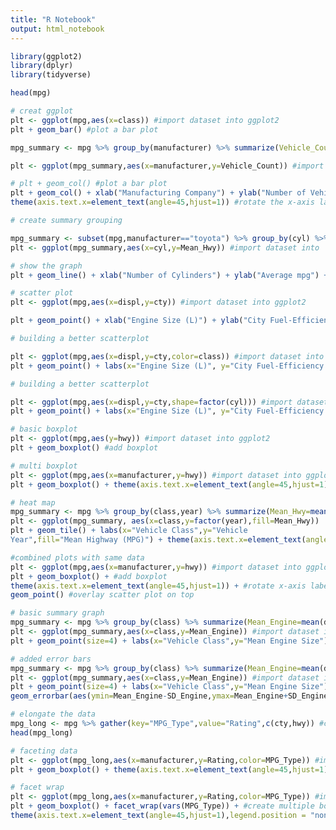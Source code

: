 ```yaml
---
title: "R Notebook"
output: html_notebook
---
```

```r
library(ggplot2)
library(dplyr)
library(tidyverse)
```

```r
head(mpg)
```

```r
# creat ggplot
plt <- ggplot(mpg,aes(x=class)) #import dataset into ggplot2
plt + geom_bar() #plot a bar plot
```
```r

mpg_summary <- mpg %>% group_by(manufacturer) %>% summarize(Vehicle_Count=n()) #create summary table

plt <- ggplot(mpg_summary,aes(x=manufacturer,y=Vehicle_Count)) #import dataset into ggplot2

# plt + geom_col() #plot a bar plot
plt + geom_col() + xlab("Manufacturing Company") + ylab("Number of Vehicles in Dataset") + #plot bar plot with labels
theme(axis.text.x=element_text(angle=45,hjust=1)) #rotate the x-axis label 45 degrees
```
```r
# create summary grouping

mpg_summary <- subset(mpg,manufacturer=="toyota") %>% group_by(cyl) %>% summarize(Mean_Hwy=mean(hwy)) #create summary table
plt <- ggplot(mpg_summary,aes(x=cyl,y=Mean_Hwy)) #import dataset into 

# show the graph
plt + geom_line() + xlab("Number of Cylinders") + ylab("Average mpg") + scale_x_discrete(limits=c(4,6,8)) + scale_y_continuous(breaks = c(15:30))
```

```r
# scatter plot
plt <- ggplot(mpg,aes(x=displ,y=cty)) #import dataset into ggplot2

plt + geom_point() + xlab("Engine Size (L)") + ylab("City Fuel-Efficiency (MPG)") #add scatter plot with labels
```

```r
# building a better scatterplot

plt <- ggplot(mpg,aes(x=displ,y=cty,color=class)) #import dataset into ggplot2
plt + geom_point() + labs(x="Engine Size (L)", y="City Fuel-Efficiency (MPG)", color="Vehicle Class") #add scatter plot with labels
```
```r
# building a better scatterplot

plt <- ggplot(mpg,aes(x=displ,y=cty,shape=factor(cyl))) #import dataset into ggplot2
plt + geom_point() + labs(x="Engine Size (L)", y="City Fuel-Efficiency (MPG)", shape="Cylinders") #add scatter plot with labels
```
```r
# basic boxplot
plt <- ggplot(mpg,aes(y=hwy)) #import dataset into ggplot2
plt + geom_boxplot() #add boxplot
```
```r
# multi boxplot
plt <- ggplot(mpg,aes(x=manufacturer,y=hwy)) #import dataset into ggplot2
plt + geom_boxplot() + theme(axis.text.x=element_text(angle=45,hjust=1)) #add boxplot and rotate x-axis labels 45 degrees
```
```r
# heat map
mpg_summary <- mpg %>% group_by(class,year) %>% summarize(Mean_Hwy=mean(hwy)) #create summary table
plt <- ggplot(mpg_summary, aes(x=class,y=factor(year),fill=Mean_Hwy))
plt + geom_tile() + labs(x="Vehicle Class",y="Vehicle 
Year",fill="Mean Highway (MPG)") + theme(axis.text.x=element_text(angle=45,hjust=1)) #create heatmap with labels 
```
```r
#combined plots with same data
plt <- ggplot(mpg,aes(x=manufacturer,y=hwy)) #import dataset into ggplot2
plt + geom_boxplot() + #add boxplot
theme(axis.text.x=element_text(angle=45,hjust=1)) + #rotate x-axis labels 45 degrees
geom_point() #overlay scatter plot on top

```
```r
# basic summary graph
mpg_summary <- mpg %>% group_by(class) %>% summarize(Mean_Engine=mean(displ)) #create summary table
plt <- ggplot(mpg_summary,aes(x=class,y=Mean_Engine)) #import dataset into ggplot2
plt + geom_point(size=4) + labs(x="Vehicle Class",y="Mean Engine Size") #add scatter plot

```
```r
# added error bars
mpg_summary <- mpg %>% group_by(class) %>% summarize(Mean_Engine=mean(displ),SD_Engine=sd(displ))
plt <- ggplot(mpg_summary,aes(x=class,y=Mean_Engine)) #import dataset into ggplot2
plt + geom_point(size=4) + labs(x="Vehicle Class",y="Mean Engine Size") + #add scatter plot with labels
geom_errorbar(aes(ymin=Mean_Engine-SD_Engine,ymax=Mean_Engine+SD_Engine))
```
```r
# elongate the data
mpg_long <- mpg %>% gather(key="MPG_Type",value="Rating",c(cty,hwy)) #convert to long format
head(mpg_long)

```
```r
# faceting data
plt <- ggplot(mpg_long,aes(x=manufacturer,y=Rating,color=MPG_Type)) #import dataset into ggplot2
plt + geom_boxplot() + theme(axis.text.x=element_text(angle=45,hjust=1)) #add boxplot with labels rotated 45 degrees
```
```r
# facet wrap
plt <- ggplot(mpg_long,aes(x=manufacturer,y=Rating,color=MPG_Type)) #import dataset into ggplot2
plt + geom_boxplot() + facet_wrap(vars(MPG_Type)) + #create multiple boxplots, one for each MPG type
theme(axis.text.x=element_text(angle=45,hjust=1),legend.position = "none") + xlab("Manufacturer") #rotate x-axis labels
```
